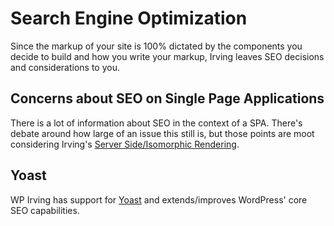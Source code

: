 <Meta title="Features/SEO" />

# Search Engine Optimization
Since the markup of your site is 100% dictated by the components you decide to build and how you write your markup, Irving leaves SEO decisions and considerations to you.

## Concerns about SEO on Single Page Applications
There is a lot of information about SEO in the context of a SPA. There's debate around how large of an issue this still is, but those points are moot considering Irving's [Server Side/Isomorphic Rendering](?path=/docs/concepts-server-side-rendering--page).

## Yoast
WP Irving has support for [Yoast](?path=/docs/integrations-supported-wordpress-plugins--page#yoast) and extends/improves WordPress' core SEO capabilities.
